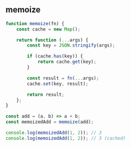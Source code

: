 
## memoize

```js
function memoize(fn) {
    const cache = new Map();

    return function (...args) {
        const key = JSON.stringify(args);

        if (cache.has(key)) {
            return cache.get(key);
        }

        const result = fn(...args);
        cache.set(key, result);

        return result;
    };
}

const add = (a, b) => a + b;
const memoizedAdd = memoize(add);

console.log(memoizedAdd(1, 2)); // 3
console.log(memoizedAdd(1, 2)); // 3 (cached)
```